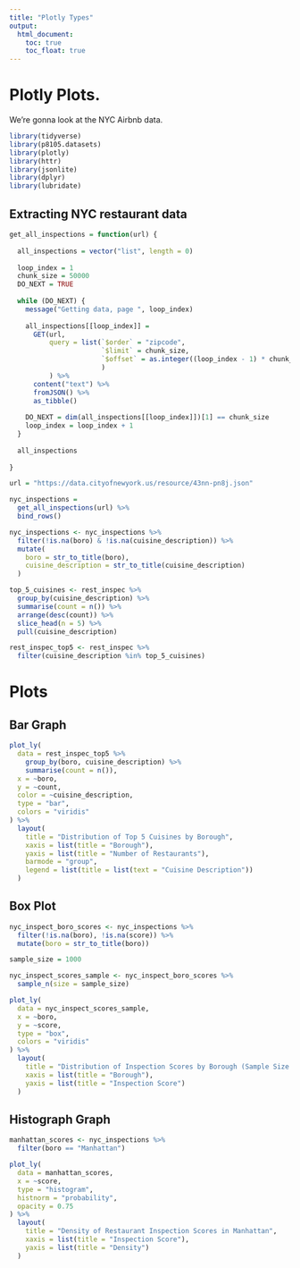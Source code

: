 ```yaml
---
title: "Plotly Types"
output: 
  html_document:
    toc: true
    toc_float: true
---
```


# Plotly Plots. 

We're gonna look at the NYC Airbnb data. 

```r
library(tidyverse)
library(p8105.datasets)
library(plotly)
library(httr)
library(jsonlite)
library(dplyr)
library(lubridate)
```

## Extracting NYC restaurant data
```r
get_all_inspections = function(url) {
  
  all_inspections = vector("list", length = 0)
  
  loop_index = 1
  chunk_size = 50000
  DO_NEXT = TRUE
  
  while (DO_NEXT) {
    message("Getting data, page ", loop_index)
    
    all_inspections[[loop_index]] = 
      GET(url,
          query = list(`$order` = "zipcode",
                       `$limit` = chunk_size,
                       `$offset` = as.integer((loop_index - 1) * chunk_size)
                       )
          ) %>%
      content("text") %>%
      fromJSON() %>%
      as_tibble()
    
    DO_NEXT = dim(all_inspections[[loop_index]])[1] == chunk_size
    loop_index = loop_index + 1
  }
  
  all_inspections
  
}

url = "https://data.cityofnewyork.us/resource/43nn-pn8j.json"

nyc_inspections = 
  get_all_inspections(url) %>%
  bind_rows() 
```

```r
nyc_inspections <- nyc_inspections %>%
  filter(!is.na(boro) & !is.na(cuisine_description)) %>% 
  mutate(
    boro = str_to_title(boro),
    cuisine_description = str_to_title(cuisine_description)
  )

top_5_cuisines <- rest_inspec %>%
  group_by(cuisine_description) %>%
  summarise(count = n()) %>%
  arrange(desc(count)) %>%
  slice_head(n = 5) %>%
  pull(cuisine_description)

rest_inspec_top5 <- rest_inspec %>%
  filter(cuisine_description %in% top_5_cuisines) 
```


# Plots 

## Bar Graph
```r
plot_ly(
  data = rest_inspec_top5 %>%
    group_by(boro, cuisine_description) %>%
    summarise(count = n()),
  x = ~boro,
  y = ~count,
  color = ~cuisine_description,
  type = "bar",
  colors = "viridis" 
) %>%
  layout(
    title = "Distribution of Top 5 Cuisines by Borough",
    xaxis = list(title = "Borough"),
    yaxis = list(title = "Number of Restaurants"),
    barmode = "group",
    legend = list(title = list(text = "Cuisine Description")) 
  )
```

## Box Plot 

```r
nyc_inspect_boro_scores <- nyc_inspections %>%
  filter(!is.na(boro), !is.na(score)) %>%
  mutate(boro = str_to_title(boro))

sample_size = 1000

nyc_inspect_scores_sample <- nyc_inspect_boro_scores %>%
  sample_n(size = sample_size)

plot_ly(
  data = nyc_inspect_scores_sample, 
  x = ~boro,
  y = ~score,
  type = "box",
  colors = "viridis"
) %>%
  layout(
    title = "Distribution of Inspection Scores by Borough (Sample Size = 1000)",
    xaxis = list(title = "Borough"),
    yaxis = list(title = "Inspection Score") 
  )

```

## Histograph Graph 

```r
manhattan_scores <- nyc_inspections %>%
  filter(boro == "Manhattan") 

plot_ly(
  data = manhattan_scores,
  x = ~score,
  type = "histogram",
  histnorm = "probability",
  opacity = 0.75 
) %>%
  layout(
    title = "Density of Restaurant Inspection Scores in Manhattan",
    xaxis = list(title = "Inspection Score"),
    yaxis = list(title = "Density")
  )
```


